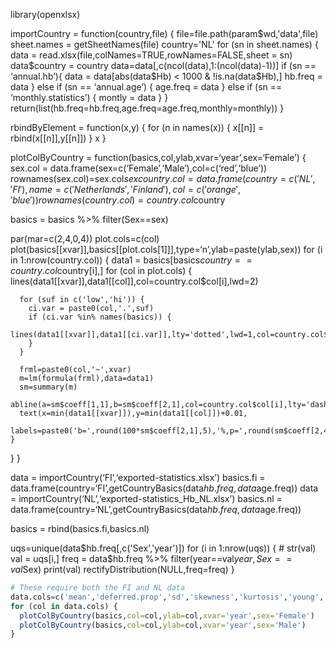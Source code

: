library(openxlsx)

importCountry = function(country,file) {
  file=file.path(param$wd,'data',file)
  sheet.names = getSheetNames(file)
  country='NL'
  for (sn in sheet.names) {
    data = read.xlsx(file,colNames=TRUE,rowNames=FALSE,sheet = sn)
    data$country = country
    data=data[,c(ncol(data),1:(ncol(data)-1))]
    if (sn == 'annual.hb'){
      data = data[abs(data$Hb) < 1000 & !is.na(data$Hb),]
      hb.freq = data
    } else if (sn == 'annual.age') {
      age.freq = data
    } else if (sn == 'monthly.statistics') {
      montly = data
    }
  }
  return(list(hb.freq=hb.freq,age.freq=age.freq,monthly=monthly))
}

rbindByElement = function(x,y) {
  for (n in names(x)) {
    x[[n]] = rbind(x[[n]],y[[n]])
  }
  x
}

plotColByCountry = function(basics,col,ylab,xvar='year',sex='Female') {
  sex.col = data.frame(sex=c('Female','Male'),col=c('red','blue'))
  rownames(sex.col)=sex.col$sex
  country.col = data.frame(country=c('NL','FI'),name=c('Netherlands','Finland'),col=c('orange','blue'))
  rownames(country.col)=country.col$country
  
  basics = basics %>%
    filter(Sex==sex)
  
  par(mar=c(2,4,0,4))
  plot.cols=c(col)
  plot(basics[[xvar]],basics[[plot.cols[1]]],type='n',ylab=paste(ylab,sex))
  for (i in 1:nrow(country.col)) {
    data1 = basics[basics$country==country.col$country[i],]
    for (col in plot.cols) {
      lines(data1[[xvar]],data1[[col]],col=country.col$col[i],lwd=2)
      
      for (suf in c('low','hi')) {
        ci.var = paste0(col,'.',suf)
        if (ci.var %in% names(basics)) {
          lines(data1[[xvar]],data1[[ci.var]],lty='dotted',lwd=1,col=country.col$col[i])
        }
      }
      
      frml=paste0(col,'~',xvar)
      m=lm(formula(frml),data=data1)
      sm=summary(m)
      abline(a=sm$coeff[1,1],b=sm$coeff[2,1],col=country.col$col[i],lty='dashed',lwd=2)
      text(x=min(data1[[xvar]]),y=min(data1[[col]])+0.01,
           labels=paste0('b=',round(100*sm$coeff[2,1],5),'%,p=',round(sm$coeff[2,4],3)),adj=c(0))
    }
  }
}

data = importCountry('FI','exported-statistics.xlsx')
basics.fi = data.frame(country='FI',getCountryBasics(data$hb.freq,data$age.freq))
data = importCountry('NL','exported-statistics_Hb_NL.xlsx')
basics.nl = data.frame(country='NL',getCountryBasics(data$hb.freq,data$age.freq))

basics = rbind(basics.fi,basics.nl)

uqs=unique(data$hb.freq[,c('Sex','year')])
for (i in 1:nrow(uqs)) {
  # str(val)
  val = uqs[i,]
  freq = data$hb.freq %>% filter(year==val$year,Sex==val$Sex)
  print(val)
  rectifyDistribution(NULL,freq=freq)
}

```r
# These require both the FI and NL data
data.cols=c('mean','deferred.prop','sd','skewness','kurtosis','young','age','mean.rectified','deferred.prop.rectified')
for (col in data.cols) {
  plotColByCountry(basics,col=col,ylab=col,xvar='year',sex='Female')
  plotColByCountry(basics,col=col,ylab=col,xvar='year',sex='Male')
}

```